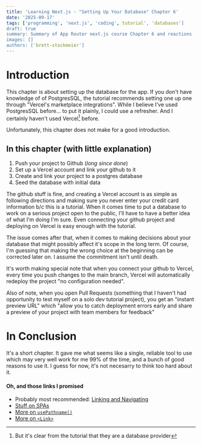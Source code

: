```yaml
---
title: 'Learning Next.js - "Setting Up Your Database" Chapter 6'
date: '2025-09-17'
tags: ['programming', 'next.js', 'coding', tutorial', 'databases']
draft: true
summary: Summary of App Router next.js course Chapter 6 and reactions
images: []
authors: ['brett-stockmeier']
---
```


# Introduction
This chapter is about setting up the database for the app. If you don't have knowledge of of PostgresSQL, the tutorial recommends setting one up one through "Vercel's marketplace integrations". While I believe I've used PostgresSQL before... to put it plainly, I could use a refresher. And I certainly haven't used Vercel[^1] before.

Unfortunately, this chapter does not make for a good introduction.

[^1]: But it's clear from the tutorial that they are a database provider

## In this chapter (with little explanation)

1. Push your project to Github (*long since done*)
1. Set up a Vercel account and link your github to it
1. Create and link your project to a postgres database
1. Seed the database with initial data

The github stuff is fine, and creating a Vercel account is as simple as following directions and making sure you never enter your credit card information b/c this is a tutorial. When it comes time to put a database to work on a serious project open to the public, I'll have to have a better idea of what I'm doing I'm sure. Even connecting your github project and deploying on Vercel is easy enough with the tutorial.

The issue comes after that, when it comes to making decisions about your database that might possibly affect it's scope in the long term. Of course, I'm guessing that making the wrong choice at the beginning can be corrected later on. I assume the commitment isn't until death.

It's worth making special note that when you connect your github to Vercel, every time you push changes to the main branch, Vercel will automatically redeploy the project "no configuration needed".

Also of note, when you open Pull Requests (something that I haven't had opportunity to test myself on a solo dev tutorial project), you get an "instant preview URL" which "allow you to catch deployment errors early and share a preview of your project with team members for feedback"



# In Conclusion
It's a short chapter. It gave me what seems like a single, reliable tool to use which may very well work for me 99% of the time, and a bunch of good reasons to use it. I guess for now, it's not necesarry to think too hard about it.

#### Oh, and those links I promised
- Probably most recommended: [Linking and Navigating](https://nextjs.org/docs/app/getting-started/linking-and-navigatings)
- [Stuff on SPAs](https://nextjs.org/docs/app/guides/single-page-applications)
- [More on `usePathname()`](https://nextjs.org/docs/app/api-reference/functions/use-pathname)
- [More on `<Link>`](https://nextjs.org/docs/pages/api-reference/components/link)

[^1]: **S**ingle-**P**age **A**pplications
[^2]: clsx [documentation](https://github.com/lukeed/clsx)